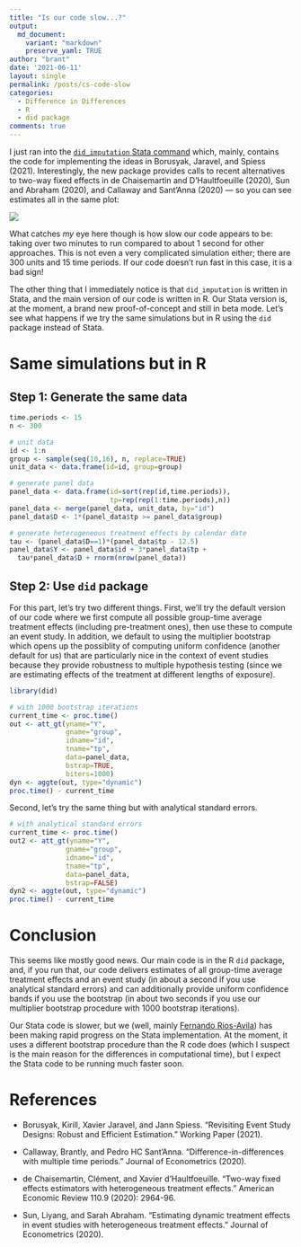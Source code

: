 ```yaml
---
title: "Is our code slow...?"
output:
  md_document:
    variant: "markdown"
    preserve_yaml: TRUE
author: "brant"
date: '2021-06-11'
layout: single
permalink: /posts/cs-code-slow
categories:
  - Difference in Differences
  - R
  - did package
comments: true
---
```


I just ran into the [`did_imputation` Stata command](https://github.com/borusyak/did_imputation) which, mainly, contains the code for implementing the ideas in Borusyak, Jaravel, and Spiess (2021).  Interestingly, the new package provides calls to recent alternatives to two-way fixed effects in de Chaisemartin and D'Haultfoeuille (2020), Sun and Abraham (2020), and Callaway and Sant'Anna (2020) --- so you can see estimates all in the same plot:

<img src="/assets/images/cs_slow.jpeg">


What catches *my* eye here though is how slow our code appears to be: taking over two minutes to run compared to about 1 second for other approaches.  This is not even a very complicated simulation either; there are 300 units and 15 time periods.  If our code doesn't run fast in this case, it is a bad sign!

The other thing that I immediately notice is that `did_imputation` is written in Stata, and the main version of our code is written in R.  Our Stata version is, at the moment, a brand new proof-of-concept and still in beta mode.  Let's see what happens if we try the same simulations but in R using the `did` package instead of Stata.

# Same simulations but in R

## Step 1: Generate the same data

```r
time.periods <- 15
n <- 300

# unit data
id <- 1:n
group <- sample(seq(10,16), n, replace=TRUE)
unit_data <- data.frame(id=id, group=group)

# generate panel data
panel_data <- data.frame(id=sort(rep(id,time.periods)),
                         tp=rep(rep(1:time.periods),n))
panel_data <- merge(panel_data, unit_data, by="id")
panel_data$D <- 1*(panel_data$tp >= panel_data$group)

# generate heterogeneous treatment effects by calendar date
tau <- (panel_data$D==1)*(panel_data$tp - 12.5)
panel_data$Y <- panel_data$id + 3*panel_data$tp +
  tau*panel_data$D + rnorm(nrow(panel_data))
```

## Step 2: Use `did` package

For this part, let's try two different things.  First, we'll try the default version of our code where we first compute all possible group-time average treatment effects (including pre-treatment ones), then use these to compute an event study.  In addition, we default to using the multiplier bootstrap which opens up the possiblity of computing uniform confidence (another default for us) that are particularly nice in the context of event studies because they provide robustness to multiple hypothesis testing (since we are estimating effects of the treatment at different lengths of exposure).

```r
library(did)

# with 1000 bootstrap iterations
current_time <- proc.time()
out <- att_gt(yname="Y",
              gname="group",
              idname="id",
              tname="tp",
              data=panel_data,
              bstrap=TRUE,
              biters=1000)
dyn <- aggte(out, type="dynamic")
proc.time() - current_time
```

Second, let's try the same thing but with analytical standard errors. 

```r
# with analytical standard errors
current_time <- proc.time()
out2 <- att_gt(yname="Y",
              gname="group",
              idname="id",
              tname="tp",
              data=panel_data,
              bstrap=FALSE)
dyn2 <- aggte(out, type="dynamic")
proc.time() - current_time
```

# Conclusion

This seems like mostly good news.  Our main code is in the R `did` package, and, if you run that, our code delivers estimates of all group-time average treatment effects and an event study (in about a second if you use analytical standard errors) and can additionally provide uniform confidence bands if you use the bootstrap (in about two seconds if you use our multiplier bootstrap procedure with 1000 bootstrap iterations).

Our Stata code is slower, but we (well, mainly [Fernando Rios-Avila](https://friosavila.github.io/playingwithstata/)) has been making rapid progress on the Stata implementation.  At the moment, it uses a different bootstrap procedure than the R code does (which I suspect is the main reason for the differences in computational time), but I expect the Stata code to be running much faster soon.

# References

* Borusyak, Kirill, Xavier Jaravel, and Jann Spiess.  "Revisiting Event Study Designs: Robust and Efficient Estimation." Working Paper (2021).

* Callaway, Brantly, and Pedro HC Sant’Anna. "Difference-in-differences with multiple time periods." Journal of Econometrics (2020).

* de Chaisemartin, Clément, and Xavier d'Haultfoeuille. "Two-way fixed effects estimators with heterogeneous treatment effects." American Economic Review 110.9 (2020): 2964-96.

* Sun, Liyang, and Sarah Abraham. "Estimating dynamic treatment effects in event studies with heterogeneous treatment effects." Journal of Econometrics (2020).

